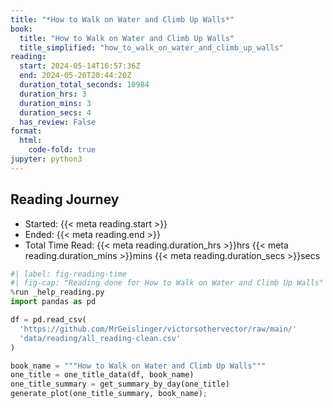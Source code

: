 ```yaml
---
title: "*How to Walk on Water and Climb Up Walls*"
book:
  title: "How to Walk on Water and Climb Up Walls"
  title_simplified: "how_to_walk_on_water_and_climb_up_walls"
reading:
  start: 2024-05-14T16:57:36Z
  end: 2024-05-20T20:44:20Z
  duration_total_seconds: 10984
  duration_hrs: 3
  duration_mins: 3
  duration_secs: 4
  has_review: False
format:
  html:
    code-fold: true
jupyter: python3
---
```


## Reading Journey

* Started: {{< meta reading.start >}}
* Ended: {{< meta reading.end >}}
* Total Time Read: {{< meta reading.duration_hrs >}}hrs {{< meta reading.duration_mins >}}mins {{< meta reading.duration_secs >}}secs

```python
#| label: fig-reading-time
#| fig-cap: "Reading done for How to Walk on Water and Climb Up Walls"
%run _help_reading.py
import pandas as pd

df = pd.read_csv(
  'https://github.com/MrGeislinger/victorsothervector/raw/main/'
  'data/reading/all_reading-clean.csv'
)

book_name = """How to Walk on Water and Climb Up Walls"""
one_title = one_title_data(df, book_name)
one_title_summary = get_summary_by_day(one_title)
generate_plot(one_title_summary, book_name);
```

